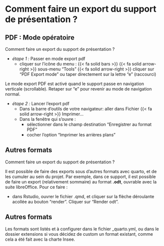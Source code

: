# Comment faire un export du support de présentation ? {#chapters_5 .backgroundTitre_violet}

## PDF : Mode opératoire {#section_5_1 .backgroundStandard_violet}

:::{.enteteAvecTitre}
Comment faire un export du support de présentation ?
:::

- _étape 1 :_ Passer en mode export pdf
  - cliquer sur l'icône du menu : [{{< fa solid bars >}}]{style="color : '#3ea0e5';"} {{< fa solid arrow-right >}} sous-menu "Tools" {{< fa solid arrow-right >}} cliquer sur "PDF Export mode" ou taper directement sur la lettre "e" (raccourci)
  
::: {.callout-note}
Le mode export PDF est activé quand le support passe en navigation verticale (scrollable). Retaper sur "e" pour revenir au mode de navigation normal.
:::

- _étape 2 :_ Lancer l'export pdf
  - Dans la barre d'outils de votre navigateur: aller dans Fichier {{< fa solid arrow-right >}} Imprimer...
  - Dans la fenêtre qui s'ouvre :
    - sélectionner dans le champ destination "Enregistrer au format PDF"
    - cocher l'option "Imprimer les arrières plans"

## Autres formats {#section_5_2 .backgroundStandard}

:::{.enteteAvecTitre}
Comment faire un export du support de présentation ?
:::

Il est possible de faire des exports sous d'autres formats avec quarto, et de les cumuler au sein du projet. Par exemple, dans ce support, il est possible de faire un export (relativement sommaire) au format **.odt**, ouvrable avec la suite libreOffice. Pour ce faire :

- dans Rstudio, ouvrer le fichier .qmd, et cliquer sur la flèche déroulante acollée au bouton "render". Cliquer sur "Render odt".



::: {.callout-tip}
## Autres formats

Les formats sont listés et à configurer dans le fichier [_quarto.yml]{.bold}, ou dans le dossier extensions si vous décidez de custom un format existant, comme cela a été fait avec la charte Insee.
:::